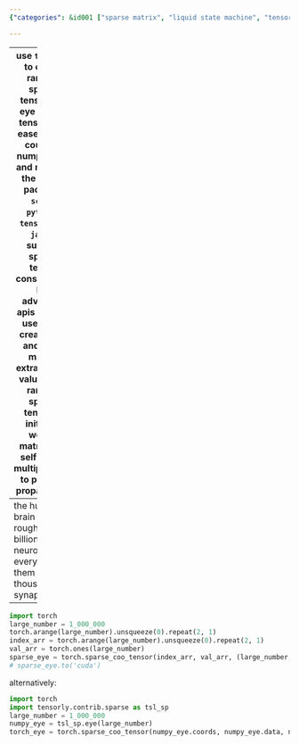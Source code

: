```yaml
---
{"categories": &id001 ["sparse matrix", "liquid state machine", "tensorly", "torch", "efficient data processing", "complex datasets", "brain neurons"], "category": "Tensorly and Torch-based Liquid State Machine for Efficient Data Processing of Complex Datasets like Brain Neurons", "date": "2023-11-14 13:58:28", "description": "This text explains the process of creating a sparse matrix-based liquid state machine using tensorly and torch libraries. It focuses on efficient data processing for intricate datasets such as brain neurons.", "tags": *id001, "title": "Create sparse matrix based liquid state machine"}

---
```


------
use `tensorly` to create random sparse tensor and eye sparse tensor with ease, which could be numpy only, and requires the `sparse` package.
`scipy`, `pytorch`, `tensorflow`, `jax` all support sparse tensor construction but advanced apis are not.
use `eye` to create bias and input matrix, extract node values. use random sparse tensor to initialize weight matrix. use self matrix multiplication to perform propagation.
------
the human brain has roughly 87 billion neurons, and every one of them has thousands of synapses.
------
```python
import torch
large_number = 1_000_000
torch.arange(large_number).unsqueeze(0).repeat(2, 1)
index_arr = torch.arange(large_number).unsqueeze(0).repeat(2, 1)
val_arr = torch.ones(large_number)
sparse_eye = torch.sparse_coo_tensor(index_arr, val_arr, (large_number, large_number))
# sparse_eye.to('cuda')
```
alternatively:
```python
import torch
import tensorly.contrib.sparse as tsl_sp
large_number = 1_000_000
numpy_eye = tsl_sp.eye(large_number)
torch_eye = torch.sparse_coo_tensor(numpy_eye.coords, numpy_eye.data, numpy_eye.shape)
```
